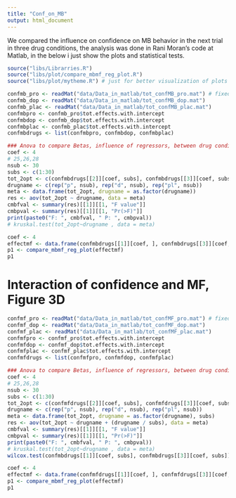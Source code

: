 ```yaml
---
title: "Conf_on_MB"
output: html_document
---
```


We compared the influence on confidence on MB behavior in the next trial in three drug conditions, the analysis was done in Rani Moran's code at Matlab, in the below i just show the plots and statistical tests.
```r
source("libs/Librarries.R")
source("libs/plot/compare_mbmf_reg_plot.R")
source("libs/plot/mytheme.R") # just for better visualization of plots
```


```r
confmb_pro <- readMat("data/Data_in_matlab/tot_confMB_pro.mat") # fixed+random, 30 subs
confmb_dop <- readMat("data/Data_in_matlab/tot_confMB_dop.mat")
confmb_plac <- readMat("data/Data_in_matlab/tot_confMB_plac.mat")
confmbpro <- confmb_pro$tot.effects.with.intercept
confmbdop <- confmb_dop$tot.effects.with.intercept
confmbplac <- confmb_plac$tot.effects.with.intercept
confmbdrugs <- list(confmbpro, confmbdop, confmbplac)
```

```r
### Anova to compare Betas, influence of regressors, between drug conditions
coef <- 4
# 25,26,28
nsub <- 30
subs <- c(1:30)
tot_2opt <- c(confmbdrugs[[2]][coef, subs], confmbdrugs[[3]][coef, subs], confmbdrugs[[1]][coef, subs])
drugname <- c(rep("p", nsub), rep("d", nsub), rep("pl", nsub))
meta <- data.frame(tot_2opt, drugname = as.factor(drugname))
res <- aov(tot_2opt ~ drugname, data = meta)
cmbfval <- summary(res)[[1]][[1, "F value"]]
cmbpval <- summary(res)[[1]][[1, "Pr(>F)"]]
print(paste0("F: ", cmbfval, " P: ", cmbpval))
# kruskal.test(tot_2opt~drugname , data = meta)
```
 

```r
coef <- 4
effectmf <- data.frame(confmbdrugs[[1]][coef, ], confmbdrugs[[3]][coef, ], confmbdrugs[[2]][coef, ])
p1 <- compare_mbmf_reg_plot(effectmf)
p1
```


# Interaction of confidence and MF, Figure 3D

```r
confmf_pro <- readMat("data/Data_in_matlab/tot_confMF_pro.mat") # fixed+random, 30 subs
confmf_dop <- readMat("data/Data_in_matlab/tot_confMF_dop.mat")
confmf_plac <- readMat("data/Data_in_matlab/tot_confMF_plac.mat")
confmfpro <- confmf_pro$tot.effects.with.intercept
confmfdop <- confmf_dop$tot.effects.with.intercept
confmfplac <- confmf_plac$tot.effects.with.intercept
confmfdrugs <- list(confmfpro, confmfdop, confmfplac)
```


```r
### Anova to compare Betas, influence of regressors, between drug conditions
coef <- 4
# 25,26,28
nsub <- 30
subs <- c(1:30)
tot_2opt <- c(confmfdrugs[[2]][coef, subs], confmfdrugs[[3]][coef, subs], confmfdrugs[[1]][coef, subs])
drugname <- c(rep("p", nsub), rep("d", nsub), rep("pl", nsub))
meta <- data.frame(tot_2opt, drugname = as.factor(drugname), subs)
res <- aov(tot_2opt ~ drugname + (drugname / subs), data = meta)
cmbfval <- summary(res)[[1]][[1, "F value"]]
cmbpval <- summary(res)[[1]][[1, "Pr(>F)"]]
print(paste0("F: ", cmbfval, " P: ", cmbpval))
# kruskal.test(tot_2opt~drugname , data = meta)
wilcox.test(confmbdrugs[[1]][coef, subs], confmbdrugs[[3]][coef, subs])
```


```r
coef <- 4
effectmf <- data.frame(confmfdrugs[[1]][coef, ], confmfdrugs[[3]][coef, ], confmfdrugs[[2]][coef, ])
p1 <- compare_mbmf_reg_plot(effectmf)
p1
```

